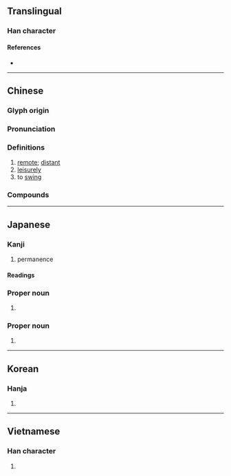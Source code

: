 {{character info/new}}
==Translingual==

===Han character===
{{Han char|rn=61|rad=心|as=07|sn=11|four=28334|canj=OKP|ids=⿱攸心}}

====References====
* {{Han ref|kx=0388.070|dkj=10681|dj=0720.220|hdz=42300.150|uh=60A0|ud=24736|bh=B179|bd=45433}}

----

==Chinese==
{{zh-forms}}

===Glyph origin===
{{Han etym}}

===Pronunciation===
{{zh-pron
|m=yōu
|m-s=
|c=jau4
|c-t=
|g=
|h=pfs=yû
|j=
|mb=
|md=
|mn=iu
|mn-t=hiun1/hiu1
|w=
|x=
|mc=y
|oc=y
|cat=a,v
}}

===Definitions===
{{zh-hanzi}}

# [[remote]]; [[distant]]
# [[leisurely]]
# to [[swing]]

===Compounds===
{{zh-der|悠悠|悠悠盪盪|悠閒|悠悠閒閒|悠遊|悠哉|悠哉悠哉|悠然|悠然神往|悠忽|悠久|慢悠悠|悠颺|悠陽|悠闇|悠閒自在|悠邈|悠遠|悠謬|悠蕩|悠然自適|悠然自得|悠揚|悠悠蕩蕩|悠思|悠停|悠著|悠悠忽忽|悠長|晃悠|晃晃悠悠|謬悠之說|蕩蕩悠悠|顫悠悠|蕩悠悠|飄悠|顫悠}}

----

==Japanese==

===Kanji===
{{ja-kanji|grade=c|rs=心07}}

# permanence

====Readings====
{{ja-readings
|goon=ゆう<いう
|kanon=ゆう<いう
|kun=とお-い, はる-か
|nanori=ちか, ちかし, はるか, ひさ, ひさし
}}

===Proper noun===
{{ja-pos|proper|ゆう}}

# {{given name|ja|male|sort=ゆう}}

===Proper noun===
{{ja-pos|proper|はるか}}

# {{given name|ja|female|sort=はるか}}

{{cln|ja|words with multiple readings}}

----

==Korean==

===Hanja===
{{ko-hanja|hangeul=유|eumhun=|rv=yu|mr=yu|y=yu}}

# {{rfdef|ko|sort=心07}}

----

==Vietnamese==

===Han character===
{{vi-hantu|[[du]], [[đu]]|rs=心07}}

# {{rfdef|vi}}